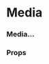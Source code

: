 
<Meta title="Atoms|Media" component={Media} />

# Media

### Media...

<Preview withToolbar>
  <Story name="Image">
  <Grid columns="3">
    <Media
      media="https://cdn.facilityexecutive.com/wp-content/uploads/2019/09/38391858_ml-800x418-1-574x300.jpg"
    />
    <Media
      media="https://www.w3schools.com/html/horse.mp3"
    />
    <Media
      media="http://clips.vorwaerts-gmbh.de/big_buck_bunny.mp4"
    />
    <Media
      media="https://www.youtube.com/embed/GJVwbyAY4Sk?autoplay=0"
    />
    <Media
      media="https://player.vimeo.com/video/798022"
    />
    <Media
      media="https://docs.google.com/document/d/176B8LpL1jcI_RI4IkIEDivYSxUrGvOPBv0j5FfmOgNI/edit?usp=sharing"
    />
  </Grid>
  </Story>
</Preview>

<Preview withToolbar>
  <Story name="iFrame">
    <Media
      media="https://docs.google.com/document/d/176B8LpL1jcI_RI4IkIEDivYSxUrGvOPBv0j5FfmOgNI/edit?usp=sharing"
      mediaDesc="This is an iframe"
    />
  </Story>
</Preview>

### Props

<Props of={Media} />
